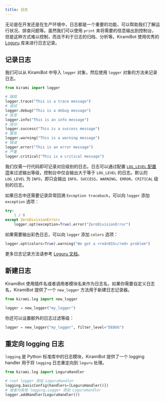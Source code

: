 ```yaml
---
title: 日志
---
```


无论是在开发还是在生产环境中，日志都是一个重要的功能，可以帮助我们了解运行状况、排查问题等。虽然我们可以使用 `print` 来将需要的信息输出到控制台，但是这种方式难以控制，而且不利于日志的归档、分析等。KiramiBot 使用优秀的 [Loguru](https://loguru.readthedocs.io/) 库来进行日志记录。

## 记录日志

我们可以从 KiramiBot 中导入 `logger` 对象，然后使用 `logger` 对象的方法来记录日志。

```python
from kirami import logger

# 跟踪
logger.trace("This is a trace message")
# 调试
logger.debug("This is a debug message")
# 信息
logger.info("This is an info message")
# 成功
logger.success("This is a success message")
# 警告
logger.warning("This is a warning message")
# 错误
logger.error("This is an error message")
# 严重
logger.critical("This is a critical message")
```

我们仅需一行代码即可记录对应级别的日志。日志可以通过配置 [`LOG_LEVEL` 配置项](../../guide/tutorial/config#log_level)来过滤输出等级，控制台中仅会输出大于等于 `LOG_LEVEL` 的日志。默认的 `LOG_LEVEL` 为 `INFO`，即只会输出 `INFO`、`SUCCESS`、`WARNING`、`ERROR`、`CRITICAL` 级别的日志。

如果日志中还需要记录异常回溯 `Exception traceback`，可以向 `logger` 添加 `exception` 选项：

```python {4}
try:
    1 / 0
except ZeroDivisionError:
    logger.opt(exception=True).error("ZeroDivisionError")
```

如果需要输出彩色日志，可以向 `logger` 添加 `colors` 选项：

```python
logger.opt(colors=True).warning("We got a <red>BIG</red> problem")
```

更多日志记录方法请参考 [Loguru 文档](https://loguru.readthedocs.io/)。

## 新建日志

KiramiBot 使用插件名或者调用者模块名来作为日志名，如果你需要自定义日志名，KiramiBot 提供了一个 `new_logger` 方法用于新建日志记录器。

```python
from kirami.log import new_logger

logger = new_logger("my_logger")
```

你还可以设置额外的日志过滤等级：

```python
logger = new_logger("my_logger", filter_level="DEBUG")
```

## 重定向 logging 日志

`logging` 是 Python 标准库中的日志模块，KiramiBot 提供了一个 logging handler 用于将 `logging` 日志重定向到 `loguru` 处理。

```python
from kirami.log import LoguruHandler

# root logger 添加 LoguruHandler
logging.basicConfig(handlers=[LoguruHandler()])
# 或者为其他 logging.Logger 添加 LoguruHandler
logger.addHandler(LoguruHandler())
```
